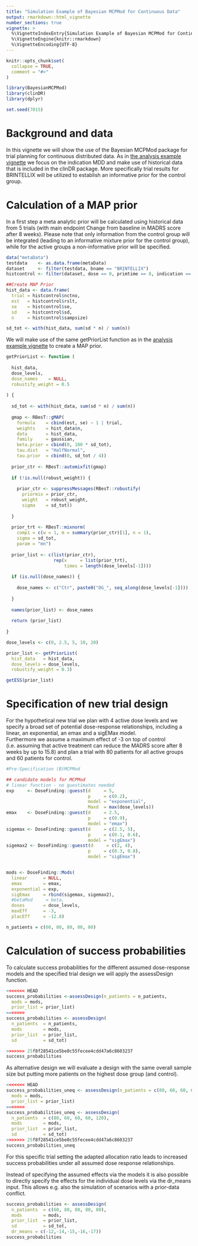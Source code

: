 ```yaml
---
title: "Simulation Example of Bayesian MCPMod for Continuous Data"
output: rmarkdown::html_vignette
number_sections: true
vignette: >
  %\VignetteIndexEntry{Simulation Example of Bayesian MCPMod for Continuous Data}
  %\VignetteEngine{knitr::rmarkdown}
  %\VignetteEncoding{UTF-8}
---
```


```r
knitr::opts_chunk$set(
  collapse = TRUE,
  comment = "#>"
)
```

```r
library(BayesianMCPMod)
library(clinDR)
library(dplyr)

set.seed(7015)
```

# Background and data

In this vignette we will show the use of the Bayesian MCPMod package for trial planning for continuous distributed data. 
As in [the analysis example vignette](analysis_normal.html) we focus on the indication MDD and make use of historical data that is included in the clinDR package. 
More specifically trial results for BRINTELLIX will be utilized to establish an informative prior for the control group.

# Calculation of a MAP prior
In a first step a meta analytic prior will be calculated using historical data from 5 trials (with main endpoint Change from baseline in MADRS score after 8 weeks).
Please note that only information from the control group will be integrated (leading to an informative mixture prior for the control group), while for the active groups a non-informative prior will be specified.


```r
data("metaData")
testdata    <- as.data.frame(metaData)
dataset     <- filter(testdata, bname == "BRINTELLIX")
histcontrol <- filter(dataset, dose == 0, primtime == 8, indication == "MAJOR DEPRESSIVE DISORDER")

##Create MAP Prior
hist_data <- data.frame(
  trial = histcontrol$nctno,
  est   = histcontrol$rslt,
  se    = histcontrol$se,
  sd    = histcontrol$sd,
  n     = histcontrol$sampsize)

sd_tot <- with(hist_data, sum(sd * n) / sum(n))
```

We will make use of the same getPriorList function as in the [analysis example vignette](analysis_normal.html) to create a MAP prior.

```r
getPriorList <- function (
  
  hist_data,
  dose_levels,
  dose_names    = NULL,
  robustify_weight = 0.5
  
) {
  
  sd_tot <- with(hist_data, sum(sd * n) / sum(n))
  
  gmap <- RBesT::gMAP(
    formula    = cbind(est, se) ~ 1 | trial,
    weights    = hist_data$n,
    data       = hist_data,
    family     = gaussian,
    beta.prior = cbind(0, 100 * sd_tot),
    tau.dist   = "HalfNormal",
    tau.prior  = cbind(0, sd_tot / 4))
  
  prior_ctr <- RBesT::automixfit(gmap)
  
  if (!is.null(robust_weight)) {
    
    prior_ctr <- suppressMessages(RBesT::robustify(
      priormix = prior_ctr,
      weight   = robust_weight,
      sigma    = sd_tot))
    
  }
  
  prior_trt <- RBesT::mixnorm(
    comp1 = c(w = 1, m = summary(prior_ctr)[1], n = 1),
    sigma = sd_tot,
    param = "mn")
  
  prior_list <- c(list(prior_ctr),
                  rep(x     = list(prior_trt),
                      times = length(dose_levels[-1])))
  
  if (is.null(dose_names)) {
    
    dose_names <- c("Ctr", paste0("DG_", seq_along(dose_levels[-1])))
    
  }
  
  names(prior_list) <- dose_names
  
  return (prior_list)
  
}
```


```r
dose_levels <- c(0, 2.5, 5, 10, 20)

prior_list <- getPriorList(
  hist_data   = hist_data,
  dose_levels = dose_levels,
  robustify_weight = 0.3)

getESS(prior_list)
```

# Specification of new trial design 

For the hypothetical new trial we plan with 4 active dose levels \eqn{2.5, 5, 10, 20} and we specify a broad set of potential dose-response relationships, including a linear, an exponential, an emax and a sigEMax model.  
Furthermore we assume a maximum effect of -3 on top of control (i.e. assuming that active treatment can reduce the MADRS score after 8 weeks by up to 15.8) and plan a trial with 80 patients for all active groups and 60 patients for control.
```r
#Pre-Specification (B)MCPMod 

## candidate models for MCPMod
# linear function - no guestimates needed
exp     <- DoseFinding::guesst(d     = 5,
                               p     = c(0.2),
                               model = "exponential",
                               Maxd  = max(dose_levels))
emax    <- DoseFinding::guesst(d     = 2.5,
                               p     = c(0.9),
                               model = "emax")
sigemax <- DoseFinding::guesst(d     = c(2.5, 5),
                               p     = c(0.1, 0.6),
                               model = "sigEmax")
sigemax2 <- DoseFinding::guesst(d     = c(2, 4),
                               p     = c(0.3, 0.8),
                               model = "sigEmax")


mods <- DoseFinding::Mods(
  linear      = NULL,
  emax        = emax,
  exponential = exp,
  sigEmax     = rbind(sigemax, sigemax2),
  #betaMod     = beta,
  doses       = dose_levels,
  maxEff      = -3,
  placEff     = -12.8)

n_patients = c(60, 80, 80, 80, 80)
```

# Calculation of success probabilities

To calculate success probabilities for the different assumed dose-response models and the specified trial design we will apply the assessDesign function.  

```r
<<<<<<< HEAD
success_probabilities <-assessDesign(n_patients = n_patients,
  mods = mods,
  prior_list = prior_list)
=======
success_probabilities <- assessDesign(
  n_patients  = n_patients,
  mods        = mods,
  prior_list  = prior_list,
  sd          = sd_tot)

>>>>>>> 25f8f28541ce5be0c55fecee4cdd47a6c8603237
success_probabilities
```

As alternative design we will evaluate a design with the same overall sample size but putting more patients on the highest dose group (and control).

```r
<<<<<<< HEAD
success_probabilities_uneq <- assessDesign(n_patients = c(80, 60, 60, 60, 120),
  mods = mods,
  prior_list = prior_list)
=======
success_probabilities_uneq <- assessDesign(
  n_patients  = c(80, 60, 60, 60, 120),
  mods        = mods,
  prior_list  = prior_list,
  sd          = sd_tot)
>>>>>>> 25f8f28541ce5be0c55fecee4cdd47a6c8603237
success_probabilities_uneq
```

For this specific trial setting the adapted allocation ratio leads to increased success probabilities under all assumed dose response relationships.

Instead of specifying the assumed effects via the models it is also possible to directly specify the effects for the individual dose levels via the dr_means input. This allows e.g. also the simulation of scenarios with a prior-data conflict.

```r
success_probabilities <- assessDesign(
  n_patients  = c(60, 80, 80, 80, 80),
  mods        = mods,
  prior_list  = prior_list,
  sd          = sd_tot,
  dr_means = c(-12,-14,-15,-16,-17))
success_probabilities
```


